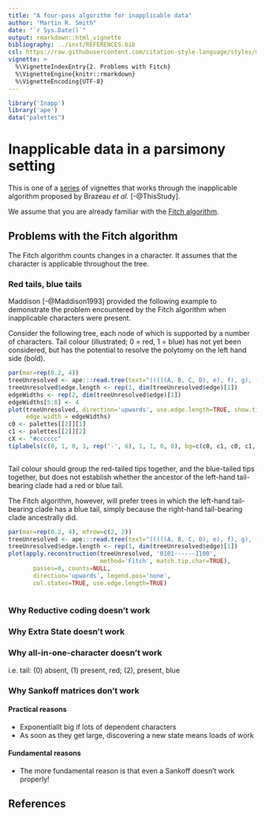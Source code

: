 ```yaml
---
title: "A four-pass algorithm for inapplicable data"
author: "Martin R. Smith"
date: "`r Sys.Date()`"
output: rmarkdown::html_vignette
bibliography: ../inst/REFERENCES.bib
csl: https://raw.githubusercontent.com/citation-style-language/styles/master/apa-old-doi-prefix.csl
vignette: >
  %\VignetteIndexEntry{2. Problems with Fitch}
  %\VignetteEngine{knitr::rmarkdown}
  %\VignetteEncoding{UTF-8}
---
```

```R
library('Inapp')
library('ape')
data("palettes")
```

# Inapplicable data in a parsimony setting

This is one of a [series](Index.html) of vignettes that works through the inapplicable algorithm proposed by Brazeau _et al._ [-@ThisStudy].

We assume that you are already familiar with the [Fitch algorithm](Fitch.html).

## Problems with the Fitch algorithm

The Fitch algorithm counts changes in a character.
It assumes that the character is applicable throughout the tree.

### Red tails, blue tails
Maddison [-@Maddison1993] provided the following example to demonstrate
the problem encountered by the Fitch algorithm when inapplicable
characters were present.

Consider the following tree, each node of which is supported by a number of
characters.  Tail colour (illustrated; 0 = red, 1 = blue) has not yet been 
considered, but has the potential to resolve the polytomy on the left hand side (bold).

```R
par(mar=rep(0.2, 4))
treeUnresolved <- ape:::read.tree(text="(((((A, B, C, D), e), f), g), (h, (i, (j, (K, (L, (M, N)))))));")
treeUnresolved$edge.length <- rep(1, dim(treeUnresolved$edge)[1])
edgeWidths <- rep(2, dim(treeUnresolved$edge)[1])
edgeWidths[5:8] <- 4
plot(treeUnresolved, direction='upwards', use.edge.length=TRUE, show.tip.label=FALSE,
     edge.width = edgeWidths)
c0 <- palettes[[2]][1]
c1 <- palettes[[2]][2]
cX <- "#cccccc"
tiplabels(c(0, 1, 0, 1, rep('-', 6), 1, 1, 0, 0), bg=c(c0, c1, c0, c1, rep(cX, 6), c1, c1, c0, c0))
     
```

Tail colour should group the red-tailed tips together, and the blue-tailed tips together,
but does not establish whether the ancestor of the left-hand tail-bearing clade 
had a red or blue tail.

The Fitch algorithm, however, will prefer trees in which the left-hand tail-bearing clade
has a blue tail, simply because the right-hand tail-bearing clade ancestrally did.

```R
par(mar=rep(0.2, 4), mfrow=c(2, 2))
treeUnresolved <- ape:::read.tree(text="(((((A, B, C, D), e), f), g), (h, (i, (j, (K, (L, (M, N)))))));")
treeUnresolved$edge.length <- rep(1, dim(treeUnresolved$edge)[1])
plot(apply.reconstruction(treeUnresolved, '0101------1100',
                          method='Fitch', match.tip.char=TRUE),
       passes=0, counts=NULL,
       direction='upwards', legend.pos='none',
       col.states=TRUE, use.edge.length=TRUE)
     
```

### Why Reductive coding doesn't work

### Why Extra State doesn't work

### Why all-in-one-character doesn't work
i.e. tail: (0) absent, (1) present, red; (2), present, blue

### Why Sankoff matrices don't work

#### Practical reasons
 - Exponentiallt big if lots of dependent characters
 - As soon as they get large, discovering a new state means loads of work
 
#### Fundamental reasons
 - The more fundamental reason is that even a Sankoff doesn't work properly!

## References
